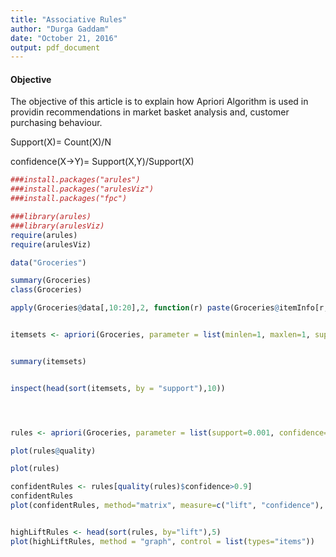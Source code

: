 ---
title: "Associative Rules"
author: "Durga Gaddam"
date: "October 21, 2016"
output: pdf_document
---

#### Objective

The objective of this article is to explain how Apriori Algorithm is used in providin recommendations in market basket analysis and, customer purchasing behaviour.

Support(X)= Count(X)/N

confidence(X->Y)= Support(X,Y)/Support(X)


```{r}

###install.packages("arules")
###install.packages("arulesViz")
###install.packages("fpc")

###library(arules)
###library(arulesViz)
require(arules)
require(arulesViz)

data("Groceries")

summary(Groceries)
class(Groceries)

apply(Groceries@data[,10:20],2, function(r) paste(Groceries@itemInfo[r,"labels"], collapse=", "))


itemsets <- apriori(Groceries, parameter = list(minlen=1, maxlen=1, support=0.02, target="frequent itemsets"))


summary(itemsets)


inspect(head(sort(itemsets, by = "support"),10))




rules <- apriori(Groceries, parameter = list(support=0.001, confidence=0.6, target="rules"))

plot(rules@quality)

plot(rules)

confidentRules <- rules[quality(rules)$confidence>0.9]
confidentRules
plot(confidentRules, method="matrix", measure=c("lift", "confidence"), control= list(reorder=TRUE))


highLiftRules <- head(sort(rules, by="lift"),5)
plot(highLiftRules, method = "graph", control = list(types="items"))
```